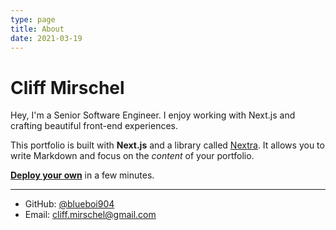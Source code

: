 ```yaml
---
type: page
title: About
date: 2021-03-19
---
```


# Cliff Mirschel

Hey, I'm a Senior Software Engineer. I enjoy working with Next.js and crafting beautiful front-end experiences.

This portfolio is built with **Next.js** and a library called [Nextra](https://nextra.vercel.app/). It allows you to write Markdown and focus on the _content_ of your portfolio.

[**Deploy your own**](https://vercel.com/new/git/external?repository-url=https://github.com/vercel-solutions/nextjs-portfolio-starter&project-name=portfolio&repository-name=portfolio) in a few minutes.

---

- GitHub: [@blueboi904](https://github.com/blueboi904)
- Email: cliff.mirschel@gmail.com
